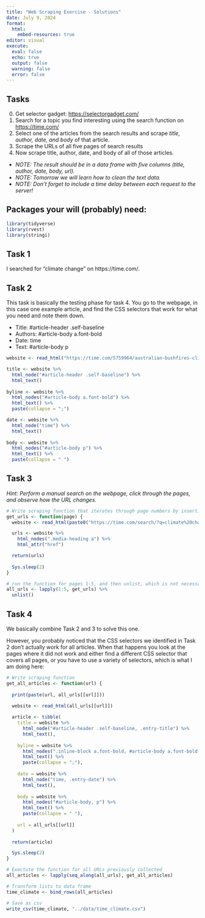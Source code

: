 ```yaml
---
title: "Web Scraping Exercise - Solutions"
date: July 9, 2024
format: 
  html:
    embed-resources: true
editor: visual
execute: 
  eval: false
  echo: true
  output: false
  warning: false
  error: false
---
```


## Tasks

0.  Get selector gadget: <https://selectorgadget.com/>
1.  Search for a topic you find interesting using the search function on <https://time.com/>
2.  Select one of the articles from the search results and scrape *title, author, date, and body* of that article.
3.  Scrape the URLs of all five pages of search results
4.  Now scrape title, author, date, and body of all of those articles.

-   *NOTE: The result should be in a data frame with five columns (title, author, date, body, url).*
-   *NOTE: Tomorrow we will learn how to clean the text data.*
-   *NOTE: Don't forget to include a time delay between each request to the server!*

## Packages your will (probably) need:

```r
library(tidyverse)
library(rvest)
library(stringi)
```

## Task 1

I searched for "climate change" on https://time.com/.

## Task 2

This task is basically the testing phase for task 4. You go to the webpage, in this case one example article, and find the CSS selectors that work for what you need and note them down.

-   Title: #article-header .self-baseline
-   Authors: #article-body a.font-bold
-   Date: time
-   Text: #article-body p

```r
website <- read_html("https://time.com/5759964/australian-bushfires-climate-change/") 

title <- website %>%
  html_node("#article-header .self-baseline") %>%
  html_text()
  
byline <- website %>%
  html_nodes("#article-body a.font-bold") %>%
  html_text() %>%
  paste(collapse = ";")

date <- website %>%
  html_node("time") %>%
  html_text()
  
body <- website %>%
  html_nodes("#article-body p") %>%
  html_text() %>%
  paste(collapse = " ")
```

## Task 3

*Hint: Perform a manual search on the webpage, click through the pages, and observe how the URL changes.*

```r
# Write scraping function that iterates through page numbers by inserting them into the URL
get_urls <- function(page) {
  website <- read_html(paste0("https://time.com/search/?q=climate%20change&page=", page))

  urls <- website %>%
    html_nodes(".media-heading a") %>%
    html_attr("href")

  return(urls)
  
  Sys.sleep(2)
}

# run the function for pages 1-5, and then unlist, which is not necessary, but I prefer to have the result as one string vector.
all_urls <- lapply(1:5, get_urls) %>%
  unlist()
```

## Task 4

We basically combine Task 2 and 3 to solve this one.

However, you probably noticed that the CSS selectors we identified in Task 2 don't actually work for all articles. When that happens you look at the pages where it did not work and either find a different CSS selector that covers all pages, or you have to use a variety of selectors, which is what I am doing here:

```r
# Write scraping function
get_all_articles <- function(url) {
  
  print(paste(url, all_urls[[url]]))
  
  website <- read_html(all_urls[[url]])

  article <- tibble(
    title = website %>%
      html_node("#article-header .self-baseline, .entry-title") %>%
      html_text(),
      
    byline = website %>%
      html_nodes(".inline-block a.font-bold, #article-body a.font-bold, .entry-byline a") %>%
      html_text() %>%
      paste(collapse = ";"),
    
    date = website %>%
      html_node("time, .entry-date") %>%
      html_text(),
      
    body = website %>%
      html_nodes("#article-body, p") %>%
      html_text() %>%
      paste(collapse = " "),
    
    url = all_urls[[url]]
  )
    
  return(article)   

  Sys.sleep(2)
}

# Exectute the function for all URLs previously collected
all_articles <- lapply(seq_along(all_urls), get_all_articles) 

# Transform lists to data frame
time_climate <- bind_rows(all_articles)

# Save as csv
write_csv(time_climate, "../data/time_climate.csv")
```
